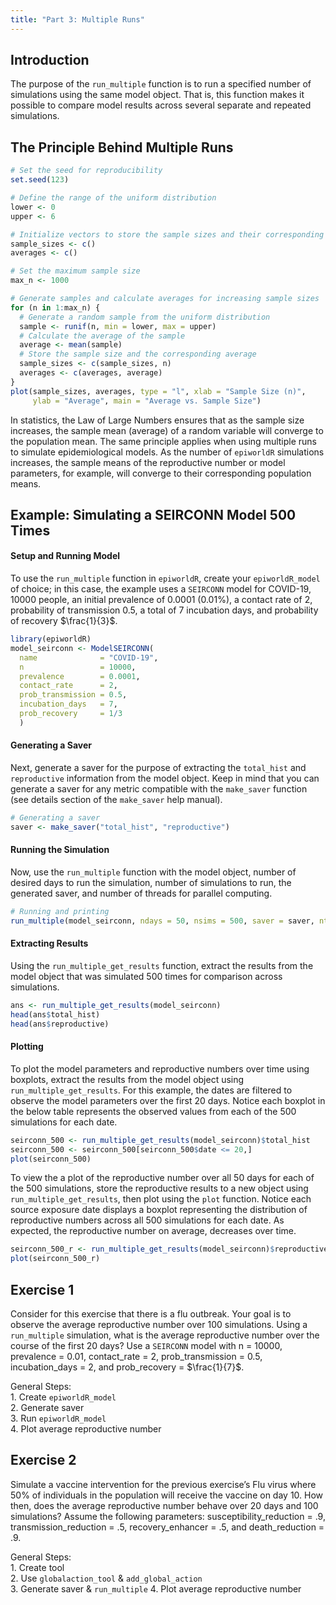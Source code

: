 ```yaml
---
title: "Part 3: Multiple Runs"
---
```


## Introduction

The purpose of the `run_multiple` function is to run a specified number of simulations using the same model object. That is, this function makes it possible to compare model results across several separate and repeated simulations. 

## The Principle Behind Multiple Runs
```r
# Set the seed for reproducibility
set.seed(123)

# Define the range of the uniform distribution
lower <- 0
upper <- 6

# Initialize vectors to store the sample sizes and their corresponding averages
sample_sizes <- c()
averages <- c()

# Set the maximum sample size
max_n <- 1000

# Generate samples and calculate averages for increasing sample sizes
for (n in 1:max_n) {
  # Generate a random sample from the uniform distribution
  sample <- runif(n, min = lower, max = upper)
  # Calculate the average of the sample
  average <- mean(sample)
  # Store the sample size and the corresponding average
  sample_sizes <- c(sample_sizes, n)
  averages <- c(averages, average)
}
plot(sample_sizes, averages, type = "l", xlab = "Sample Size (n)", 
     ylab = "Average", main = "Average vs. Sample Size")
```

In statistics, the Law of Large Numbers ensures that as the sample size increases, 
the sample mean (average) of a random variable will converge to the population mean.
The same principle applies when using multiple runs to simulate epidemiological 
models. As the number of `epiworldR` simulations increases, the sample means of 
the reproductive number or model parameters, for example, will converge to their 
corresponding population means.

## Example: Simulating a SEIRCONN Model 500 Times

#### Setup and Running Model

To use the `run_multiple` function in `epiworldR`, create your `epiworldR_model` of choice; in this case, the example uses a `SEIRCONN` model for COVID-19, 10000 people, an initial prevalence of 0.0001 (0.01%), a contact rate of 2, probability of transmission 0.5, a total of 7 incubation days, and probability of recovery $\frac{1}{3}$.

```r
library(epiworldR)
model_seirconn <- ModelSEIRCONN(
  name              = "COVID-19",
  n                 = 10000, 
  prevalence        = 0.0001, 
  contact_rate      = 2,
  prob_transmission = 0.5,
  incubation_days   = 7,
  prob_recovery     = 1/3
  )
```

#### Generating a Saver

Next, generate a saver for the purpose of extracting the `total_hist` and 
`reproductive` information from the model object. Keep in mind that you can 
generate a saver for any metric compatible with the `make_saver` function 
(see details section of the `make_saver` help manual).

```r
# Generating a saver
saver <- make_saver("total_hist", "reproductive")
```

#### Running the Simulation

Now, use the `run_multiple` function with the model object, number of desired 
days to run the simulation, number of simulations to run, the generated saver, 
and number of threads for parallel computing.

```r

# Running and printing
run_multiple(model_seirconn, ndays = 50, nsims = 500, saver = saver, nthread = 2)
```

#### Extracting Results

Using the `run_multiple_get_results` function, extract the results from the 
model object that was simulated 500 times for comparison across simulations.

```r
ans <- run_multiple_get_results(model_seirconn)
head(ans$total_hist)
head(ans$reproductive)
```

#### Plotting

To plot the model parameters and reproductive numbers over time using boxplots, 
extract the results from the model object using `run_multiple_get_results`. 
For this example, the dates are filtered to observe the model parameters over 
the first 20 days. Notice each boxplot in the below table represents the 
observed values from each of the 500 simulations for each date.

```r
seirconn_500 <- run_multiple_get_results(model_seirconn)$total_hist
seirconn_500 <- seirconn_500[seirconn_500$date <= 20,]
plot(seirconn_500)
```

To view the a plot of the reproductive number over all 50 days for each of the 
500 simulations, store the reproductive results to a new object using 
`run_multiple_get_results`, then plot using the `plot` function. Notice each 
source exposure date displays a boxplot representing the distribution of 
reproductive numbers across all 500 simulations for each date. As expected, the 
reproductive number on average, decreases over time.

```r
seirconn_500_r <- run_multiple_get_results(model_seirconn)$reproductive
plot(seirconn_500_r)
```

## Exercise 1

Consider for this exercise that there is a flu outbreak. Your goal is to 
observe the average reproductive number over 100 simulations. Using a 
`run_multiple` simulation, what is the average reproductive number 
over the course of the first 20 days? Use a `SEIRCONN` model with n = 10000,
prevalence = 0.01, contact_rate = 2, prob_transmission = 0.5, 
incubation_days = 2, and prob_recovery = $\frac{1}{7}$. 

:::{.callout-tip collapse="true"}
General Steps:  
1. Create `epiworldR_model`  
2. Generate saver  
3. Run `epiworldR_model`  
4. Plot average reproductive number  
:::

## Exercise 2
Simulate a vaccine intervention for the previous exercise's Flu virus where 50% 
of individuals in the population will receive the vaccine on day 10. How then, 
does the average reproductive number behave over 20 days and 100 simulations? 
Assume the following parameters: susceptibility_reduction = .9, 
transmission_reduction = .5, recovery_enhancer = .5, and death_reduction = .9. 

:::{.callout-tip collapse="true"}
General Steps:  
1. Create tool  
2. Use `globalaction_tool` & `add_global_action`  
3. Generate saver & `run_multiple` 
4. Plot average reproductive number  
:::

